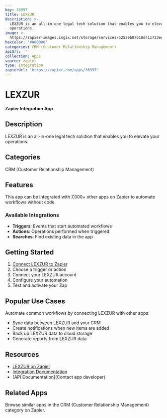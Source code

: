 ```yaml
---
key: 36997
title: LEXZUR
description: >-
  LEXZUR is an all-in-one legal tech solution that enables you to elevate your
  operations.
image: >-
  https://zapier-images.imgix.net/storage/services/5253eb87b18d411723ec6d4658484726.png?auto=format%2Ccompress&ixlib=python-3.0.0&q=50
hexColor: '#000000'
categories: CRM (Customer Relationship Management)
apiUrl: ''
collection: Apps
source: zapier
type: Integration
zapierUrl: 'https://zapier.com/apps/36997'
---
```

# LEXZUR

**Zapier Integration App**

## Description

LEXZUR is an all-in-one legal tech solution that enables you to elevate your operations.

## Categories

CRM (Customer Relationship Management)

## Features

This app can be integrated with 7,000+ other apps on Zapier to automate workflows without code.

### Available Integrations

- **Triggers**: Events that start automated workflows
- **Actions**: Operations performed when triggered
- **Searches**: Find existing data in the app

## Getting Started

1. [Connect LEXZUR to Zapier](https://zapier.com/apps/36997)
2. Choose a trigger or action
3. Connect your LEXZUR account
4. Configure your automation
5. Test and activate your Zap

## Popular Use Cases

Automate common workflows by connecting LEXZUR with other apps:

- Sync data between LEXZUR and your CRM
- Create notifications when new items are added
- Back up LEXZUR data to cloud storage
- Generate reports from LEXZUR data

## Resources

- [LEXZUR on Zapier](https://zapier.com/apps/36997)
- [Integration Documentation](https://zapier.com/apps/36997/integrations)
- [API Documentation](Contact app developer)

## Related Apps

Browse similar apps in the CRM (Customer Relationship Management) category on Zapier.
